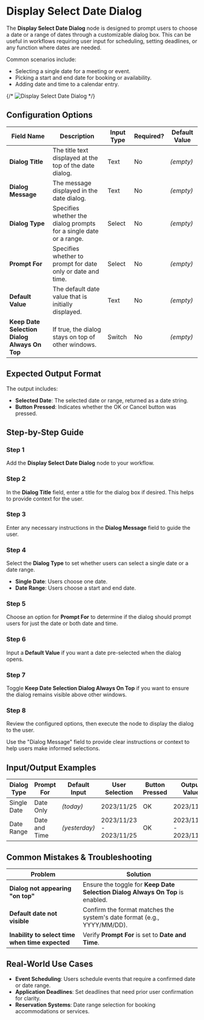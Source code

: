 
# Display Select Date Dialog

The **Display Select Date Dialog** node is designed to prompt users to choose a date or a range of dates through a customizable dialog box. This can be useful in workflows requiring user input for scheduling, setting deadlines, or any function where dates are needed.

Common scenarios include:

- Selecting a single date for a meeting or event.
- Picking a start and end date for booking or availability.
- Adding date and time to a calendar entry.

{/* ![Display Select Date Dialog](./display-select-date-dialog.png) */}

## Configuration Options

| Field Name                                   | Description                                                        | Input Type | Required? | Default Value |
| -------------------------------------------- | ------------------------------------------------------------------ | ---------- | --------- | ------------- |
| **Dialog Title**                             | The title text displayed at the top of the date dialog.            | Text       | No        | _(empty)_     |
| **Dialog Message**                           | The message displayed in the date dialog.                          | Text       | No        | _(empty)_     |
| **Dialog Type**                              | Specifies whether the dialog prompts for a single date or a range. | Select     | No        | _(empty)_     |
| **Prompt For**                               | Specifies whether to prompt for date only or date and time.        | Select     | No        | _(empty)_     |
| **Default Value**                            | The default date value that is initially displayed.                | Text       | No        | _(empty)_     |
| **Keep Date Selection Dialog Always On Top** | If true, the dialog stays on top of other windows.                 | Switch     | No        | _(empty)_     |

## Expected Output Format

The output includes:

- **Selected Date**: The selected date or range, returned as a date string.
- **Button Pressed**: Indicates whether the OK or Cancel button was pressed.

## Step-by-Step Guide

<Steps>

### Step 1

Add the **Display Select Date Dialog** node to your workflow.

### Step 2

In the **Dialog Title** field, enter a title for the dialog box if desired. This helps to provide context for the user.

### Step 3

Enter any necessary instructions in the **Dialog Message** field to guide the user.

### Step 4

Select the **Dialog Type** to set whether users can select a single date or a date range.

- **Single Date**: Users choose one date.
- **Date Range**: Users choose a start and end date.

### Step 5

Choose an option for **Prompt For** to determine if the dialog should prompt users for just the date or both date and time.

### Step 6

Input a **Default Value** if you want a date pre-selected when the dialog opens.

### Step 7

Toggle **Keep Date Selection Dialog Always On Top** if you want to ensure the dialog remains visible above other windows.

### Step 8

Review the configured options, then execute the node to display the dialog to the user.

</Steps>

<Callout type="info" title="Tip">
  Use the "Dialog Message" field to provide clear instructions or context to
  help users make informed selections.
</Callout>

## Input/Output Examples

| Dialog Type | Prompt For    | Default Input | User Selection          | Button Pressed | Output Value            | Output Type       |
| ----------- | ------------- | ------------- | ----------------------- | -------------- | ----------------------- | ----------------- |
| Single Date | Date Only     | _(today)_     | 2023/11/25              | OK             | 2023/11/25              | Date String       |
| Date Range  | Date and Time | _(yesterday)_ | 2023/11/23 - 2023/11/25 | OK             | 2023/11/23 - 2023/11/25 | Date Range String |

## Common Mistakes & Troubleshooting

| Problem                                         | Solution                                                                       |
| ----------------------------------------------- | ------------------------------------------------------------------------------ |
| **Dialog not appearing "on top"**               | Ensure the toggle for **Keep Date Selection Dialog Always On Top** is enabled. |
| **Default date not visible**                    | Confirm the format matches the system's date format (e.g., YYYY/MM/DD).        |
| **Inability to select time when time expected** | Verify **Prompt For** is set to **Date and Time**.                             |

## Real-World Use Cases

- **Event Scheduling**: Users schedule events that require a confirmed date or date range.
- **Application Deadlines**: Set deadlines that need prior user confirmation for clarity.
- **Reservation Systems**: Date range selection for booking accommodations or services.
